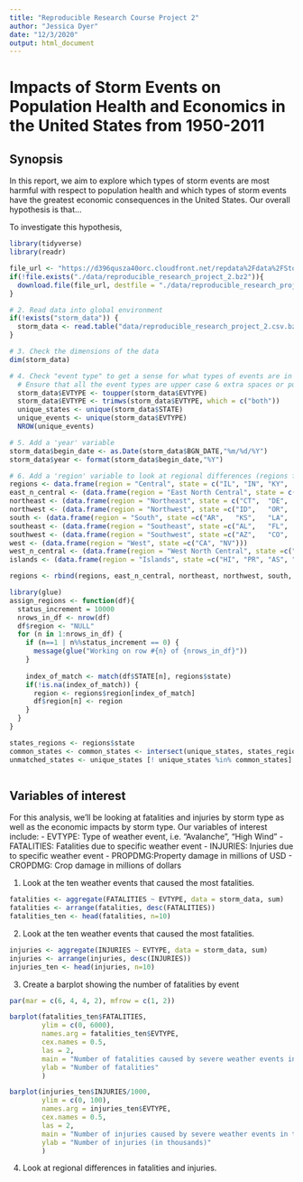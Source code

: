 ```yaml
---
title: "Reproducible Research Course Project 2"
author: "Jessica Dyer"
date: "12/3/2020"
output: html_document
---
```


# Impacts of Storm Events on Population Health and Economics in the United States from 1950-2011

## Synopsis 

In this report, we aim to explore which types of storm events are most harmful with respect to population health and which types of storm events have the greatest economic consequences in the United States. Our overall hypothesis is that...

To investigate this hypothesis, 

```r
library(tidyverse)
library(readr)

file_url <- "https://d396qusza40orc.cloudfront.net/repdata%2Fdata%2FStormData.csv.bz2"
if(!file.exists("./data/reproducible_research_project_2.bz2")){
  download.file(file_url, destfile = "./data/reproducible_research_project_2.csv.bz2", method = "curl")
}

# 2. Read data into global environment
if(!exists("storm_data")) {
  storm_data <- read.table("data/reproducible_research_project_2.csv.bz2", header = TRUE, sep = ",", dec = ".")
}

# 3. Check the dimensions of the data
dim(storm_data)

# 4. Check "event type" to get a sense for what types of events are in the dataset
  # Ensure that all the event types are upper case & extra spaces or punctuation are removed
  storm_data$EVTYPE <- toupper(storm_data$EVTYPE)
  storm_data$EVTYPE <- trimws(storm_data$EVTYPE, which = c("both"))
  unique_states <- unique(storm_data$STATE)
  unique_events <- unique(storm_data$EVTYPE)
  NROW(unique_events)

# 5. Add a 'year' variable 
storm_data$begin_date <- as.Date(storm_data$BGN_DATE,"%m/%d/%Y")
storm_data$year <- format(storm_data$begin_date,"%Y")

# 6. Add a 'region' variable to look at regional differences (regions from NOAA website)
regions <- data.frame(region = "Central", state = c("IL", "IN",	"KY",	"MO",	"OH",	"TN",	"WV", "LE"))
east_n_central <- (data.frame(region = "East North Central", state = c("IA",	"MI",	"MN",	"WI", "LC", "LH", "LM", "SL", "LS")))
northeast <- (data.frame(region = "Northeast", state = c("CT",	"DE",	"ME",	"MD",	"MA",	"NH",	"NJ",	"NY",	"PA",	"RI",	"VT", "AN", "SL", "LO", "XX")))
northwest <- (data.frame(region = "Northwest", state =c("ID",	"OR",	"WA", "AK", "PK")))
south <- (data.frame(region = "South", state =c("AR",	"KS",	"LA",	"MS",	"OK",	"TX")))
southeast <- (data.frame(region = "Southeast", state =c("AL",	"FL",	"GA",	"NC",	"SC",	"VA", "DC", "AM", "GM", "ST")))
southwest <- (data.frame(region = "Southwest", state =c("AZ",	"CO",	"NM",	"UT")))
west <- (data.frame(region = "West", state =c("CA", "NV")))
west_n_central <- (data.frame(region = "West North Central", state =c("MT",	"NE",	"ND",	"SD",	"WY")))
islands <- (data.frame(region = "Islands", state =c("HI", "PR", "AS", "GU", "MH", "VI", "PH", "PZ", "PM")))

regions <- rbind(regions, east_n_central, northeast, northwest, south, southeast, southwest, west, west_n_central, islands)

library(glue)
assign_regions <- function(df){
  status_increment = 10000
  nrows_in_df <- nrow(df)
  df$region <- "NULL" 
  for (n in 1:nrows_in_df) {
    if (n==1 | n%%status_increment == 0) {
      message(glue("Working on row #{n} of {nrows_in_df}"))
    }
    
    index_of_match <- match(df$STATE[n], regions$state)
    if(!is.na(index_of_match)) {
      region <- regions$region[index_of_match]
      df$region[n] <- region 
    }
  }
}

states_regions <- regions$state    
common_states <- common_states <- intersect(unique_states, states_regions)
unmatched_states <- unique_states [! unique_states %in% common_states]



```

## Variables of interest


For this analysis, we'll be looking at fatalities and injuries by storm type as well as the economic impacts by storm type. Our variables of interest include: 
- EVTYPE: Type of weather event, i.e. "Avalanche", "High Wind"
- FATALITIES: Fatalities due to specific weather event
- INJURIES: Injuries due to specific weather event
- PROPDMG:Property damage in millions of USD
- CROPDMG: Crop damage in millions of dollars

1. Look at the ten weather events that caused the most fatalities. 
```r
fatalities <- aggregate(FATALITIES ~ EVTYPE, data = storm_data, sum)
fatalities <- arrange(fatalities, desc(FATALITIES))
fatalities_ten <- head(fatalities, n=10)
```

2. Look at the ten weather events that caused the most fatalities. 
```r
injuries <- aggregate(INJURIES ~ EVTYPE, data = storm_data, sum)
injuries <- arrange(injuries, desc(INJURIES))
injuries_ten <- head(injuries, n=10)
```

3. Create a barplot showing the number of fatalities by event 

```r
par(mar = c(6, 4, 4, 2), mfrow = c(1, 2))

barplot(fatalities_ten$FATALITIES, 
        ylim = c(0, 6000),
        names.arg = fatalities_ten$EVTYPE, 
        cex.names = 0.5,
        las = 2, 
        main = "Number of fatalities caused by severe weather events in the United States (1950-2011)", 
        ylab = "Number of fatalities"
        )

barplot(injuries_ten$INJURIES/1000, 
        ylim = c(0, 100),
        names.arg = injuries_ten$EVTYPE, 
        cex.names = 0.5,
        las = 2, 
        main = "Number of injuries caused by severe weather events in the United States (1950-2011)", 
        ylab = "Number of injuries (in thousands)"
        )

```
4. Look at regional differences in fatalities and injuries.  

```r




```